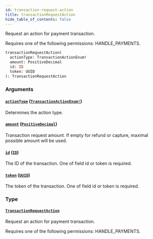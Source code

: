 ```yaml
---
id: transaction-request-action
title: transactionRequestAction
hide_table_of_contents: false
---
```


Request an action for payment transaction.

Requires one of the following permissions: HANDLE_PAYMENTS.

```graphql
transactionRequestAction(
  actionType: TransactionActionEnum!
  amount: PositiveDecimal
  id: ID
  token: UUID
): TransactionRequestAction
```

### Arguments

#### [`actionType`](#) ([`TransactionActionEnum!`](../../../developer/api-reference/enums/transaction-action-enum))

Determines the action type.

#### [`amount`](#) ([`PositiveDecimal`](../../../developer/api-reference/scalars/positive-decimal))

Transaction request amount. If empty for refund or capture, maximal possible amount will be used.

#### [`id`](#) ([`ID`](../../../developer/api-reference/scalars/id))

The ID of the transaction. One of field id or token is required.

#### [`token`](#) ([`UUID`](../../../developer/api-reference/scalars/uuid))

The token of the transaction. One of field id or token is required.

### Type

#### [`TransactionRequestAction`](../../../developer/api-reference/objects/transaction-request-action)

Request an action for payment transaction.

Requires one of the following permissions: HANDLE_PAYMENTS.
